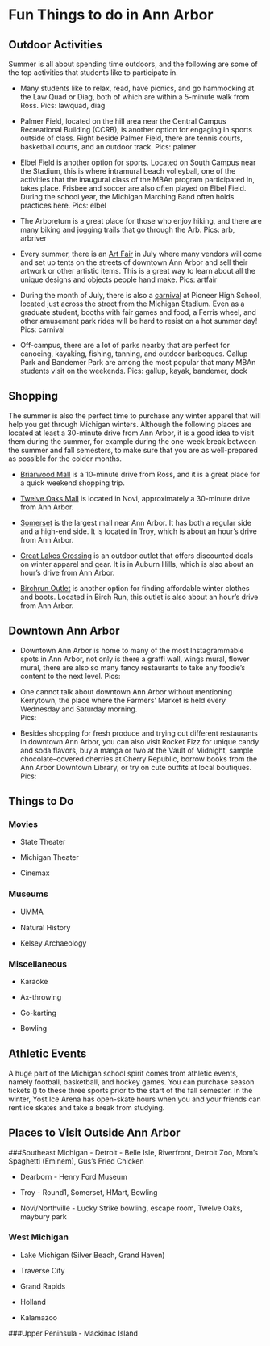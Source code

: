 # Fun Things to do in Ann Arbor

## Outdoor Activities
Summer is all about spending time outdoors, and the following are some of the top activities that students like to participate in. 

- Many students like to relax, read, have picnics, and go hammocking at the Law Quad or Diag, both of which are within a 5-minute walk from Ross. 
Pics: lawquad, diag 


- Palmer Field, located on the hill area near the Central Campus Recreational Building (CCRB), is another option for engaging in sports outside of class. Right beside Palmer Field, there are tennis courts, basketball courts, and an outdoor track. 
Pics: palmer 


- Elbel Field is another option for sports. Located on South Campus near the Stadium, this is where intramural beach volleyball, one of the activities that the inaugural class of the MBAn program participated in, takes place. Frisbee and soccer are also often played on Elbel Field. During the school year, the Michigan Marching Band often holds practices here. 
Pics: elbel 


- The Arboretum is a great place for those who enjoy hiking, and there are many biking and jogging trails that go through the Arb. 
Pics: arb, arbriver


- Every summer, there is an [Art Fair](https://www.theannarborartfair.com/) in July where many vendors will come and set up tents on the streets of downtown Ann Arbor and sell their artwork or other artistic items. This is a great way to learn about all the unique designs and objects people hand make. 
Pics: artfair


- During the month of July, there is also a [carnival](https://a2jaycees.org/carnival) at Pioneer High School, located just across the street from the Michigan Stadium. Even as a graduate student, booths with fair games and food, a Ferris wheel, and other amusement park rides will be hard to resist on a hot summer day!
Pics: carnival


- Off-campus, there are a lot of parks nearby that are perfect for canoeing, kayaking, fishing, tanning, and outdoor barbeques. Gallup Park and Bandemer Park are among the most popular that many MBAn students visit on the weekends. 
Pics: gallup, kayak, bandemer, dock



## Shopping
The summer is also the perfect time to purchase any winter apparel that will help you get through Michigan winters. Although the following places are located at least a 30-minute drive from Ann Arbor, it is a good idea to visit them during the summer, for example during the one-week break between the summer and fall semesters, to make sure that you are as well-prepared as possible for the colder months. 

- [Briarwood Mall](https://www.simon.com/mall/briarwood-mall) is a 10-minute drive from Ross, and it is a great place for a quick weekend shopping trip. 

- [Twelve Oaks Mall](https://shoptwelveoaks.com/) is located in Novi, approximately a 30-minute drive from Ann Arbor. 

- [Somerset](https://www.thesomersetcollection.com/) is the largest mall near Ann Arbor. It has both a regular side and a high-end side. It is located in Troy, which is about an hour’s drive from Ann Arbor. 

- [Great Lakes Crossing](https://greatlakescrossingoutlets.com/) is an outdoor outlet that offers discounted deals on winter apparel and gear. It is in Auburn Hills, which is also about an hour’s drive from Ann Arbor. 

- [Birchrun Outlet](https://www.premiumoutlets.com/outlet/birch-run) is another option for finding affordable winter clothes and boots. Located in Birch Run, this outlet is also about an hour’s drive from Ann Arbor. 



## Downtown Ann Arbor
- Downtown Ann Arbor is home to many of the most Instagrammable spots in Ann Arbor, not only is there a graffi wall, wings mural, flower mural, there are also so many fancy restaurants to take any foodie’s content to the next level. 
Pics: 

- One cannot talk about downtown Ann Arbor without mentioning Kerrytown, the place where the Farmers’ Market is held every Wednesday and Saturday morning.  
Pics: 

- Besides shopping for fresh produce and trying out different restaurants in downtown Ann Arbor, you can also visit Rocket Fizz for unique candy and soda flavors, buy a manga or two at the Vault of Midnight, sample chocolate–covered cherries at Cherry Republic, borrow books from the Ann Arbor Downtown Library, or try on cute outfits at local boutiques. 
Pics: 


## Things to Do 
### Movies
- State Theater

- Michigan Theater

- Cinemax

### Museums
- UMMA

- Natural History

- Kelsey Archaeology 

### Miscellaneous
- Karaoke

- Ax-throwing 

- Go-karting 

- Bowling 


## Athletic Events
A huge part of the Michigan school spirit comes from athletic events, namely football, basketball, and hockey games. You can purchase season tickets () to these three sports prior to the start of the fall semester. In the winter, Yost Ice Arena has open-skate hours when you and your friends can rent ice skates and take a break from studying. 

## Places to Visit Outside Ann Arbor
###Southeast Michigan 
- Detroit - Belle Isle, Riverfront, Detroit Zoo, Mom’s Spaghetti (Eminem), Gus’s Fried Chicken 

- Dearborn - Henry Ford Museum  

- Troy - Round1, Somerset, HMart, Bowling 

- Novi/Northville - Lucky Strike bowling, escape room, Twelve Oaks, maybury park

### West Michigan
- Lake Michigan (Silver Beach, Grand Haven)

- Traverse City

- Grand Rapids 

- Holland

- Kalamazoo 

###Upper Peninsula
- Mackinac Island 
